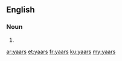 ==English==

===Noun===
{{head|en|plural}}

# {{plural of|yaar|lang=en}}

[[ar:yaars]]
[[et:yaars]]
[[fr:yaars]]
[[ku:yaars]]
[[my:yaars]]